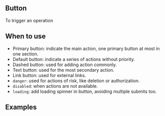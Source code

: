 
## Button
To trigger an operation

## When to use
- Primary button: indicate the main action, one primary button at most in one section.
- Default button: indicate a series of actions without priority.
- Dashed button: used for adding action commonly.
- Text button: used for the most secondary action.
- Link button: used for external links.
- `danger`: used for actions of risk, like deletion or authorization.
- `disabled`: when actions are not available.
- `loading`: add loading spinner in button, avoiding multiple submits too.

## Examples
<Examples/>
